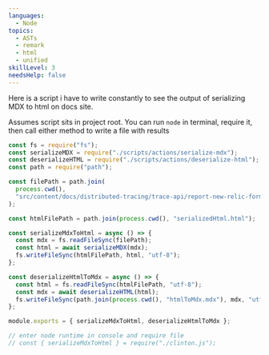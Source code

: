 ```yaml
---
languages:
  - Node
topics:
  - ASTs
  - remark
  - html
  - unified
skillLevel: 3
needsHelp: false
---
```


Here is a script i have to write constantly to see the output of serializing MDX to html on docs site.

Assumes script sits in project root. You can run `node` in terminal, require it, then call either method to write a file with results

```js
const fs = require("fs");
const serializeMDX = require("./scripts/actions/serialize-mdx");
const deserializeHTML = require("./scripts/actions/deserialize-html");
const path = require("path");

const filePath = path.join(
  process.cwd(),
  "src/content/docs/distributed-tracing/trace-api/report-new-relic-format-traces-trace-api.mdx"
);

const htmlFilePath = path.join(process.cwd(), "serializedHtml.html");

const serializeMdxToHtml = async () => {
  const mdx = fs.readFileSync(filePath);
  const html = await serializeMDX(mdx);
  fs.writeFileSync(htmlFilePath, html, "utf-8");
};

const deserializeHtmlToMdx = async () => {
  const html = fs.readFileSync(htmlFilePath, "utf-8");
  const mdx = await deserializeHTML(html);
  fs.writeFileSync(path.join(process.cwd(), "htmlToMdx.mdx"), mdx, "utf-8");
};

module.exports = { serializeMdxToHtml, deserializeHtmlToMdx };

// enter node runtime in console and require file
// const { serializeMdxToHtml } = require("./clinton.js");
```
